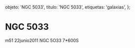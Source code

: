 
  objeto: 'NGC 5033',
  titulo: 'NGC 5033',
  etiquetas: 'galaxias',
};

# NGC 5033

<Imagen
  src="objeto/ngc-5033_20110622_1_ngc-5033-7-600s-10g-8-abril-2011pa2.jpg"
  fecha="20110622"
/>

m51 22junio2011 NGC 5O33 7*600S